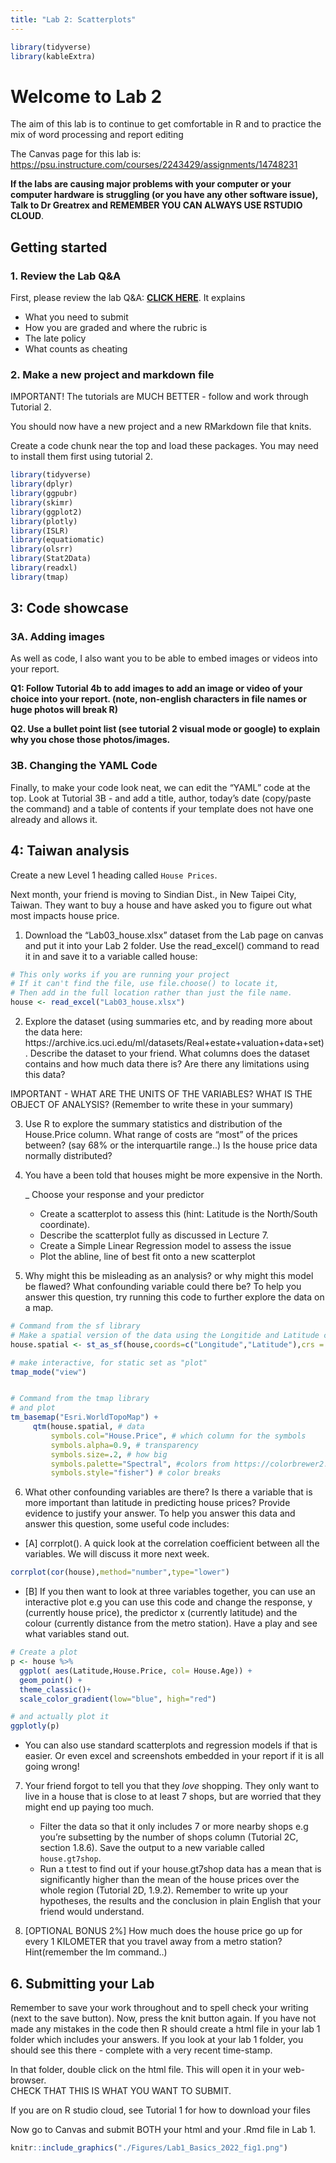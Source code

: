 ```yaml
---
title: "Lab 2: Scatterplots"
---
```


```r
library(tidyverse)
library(kableExtra)
```

# Welcome to Lab 2

The aim of this lab is to continue to get comfortable in R and to practice the mix of word processing and report editing

The Canvas page for this lab is: <https://psu.instructure.com/courses/2243429/assignments/14748231>

**If the labs are causing major problems with your computer or your computer hardware is struggling (or you have any other software issue), Talk to Dr Greatrex and REMEMBER YOU CAN ALWAYS USE RSTUDIO CLOUD**.\

## Getting started

### 1. Review the Lab Q&A

First, please review the lab Q&A: [**CLICK HERE**](in_S462_Lab0Index.qmd). It explains

-   What you need to submit
-   How you are graded and where the rubric is
-   The late policy
-   What counts as cheating

### 2. Make a new project and markdown file {.unnumbered}

IMPORTANT! The tutorials are MUCH BETTER - follow and work through Tutorial 2.

You should now have a new project and a new RMarkdown file that knits.

Create a code chunk near the top and load these packages. You may need to install them first using tutorial 2.

```r
library(tidyverse)
library(dplyr)
library(ggpubr)
library(skimr)
library(ggplot2)
library(plotly)
library(ISLR)
library(equatiomatic)
library(olsrr)
library(Stat2Data)
library(readxl)
library(tmap)
```

## 3: Code showcase

### 3A. Adding images

As well as code, I also want you to be able to embed images or videos into your report.

**Q1: Follow Tutorial 4b to add images to add an image or video of your choice into your report. (note, non-english characters in file names or huge photos will break R)**

**Q2. Use a bullet point list (see tutorial 2 visual mode or google) to explain why you chose those photos/images.**

### 3B. Changing the YAML Code

Finally, to make your code look neat, we can edit the "YAML" code at the top. Look at Tutorial 3B - and add a title, author, today's date (copy/paste the command) and a table of contents if your template does not have one already and allows it.

## 4: Taiwan analysis

Create a new Level 1 heading called `House Prices`.

Next month, your friend is moving to Sindian Dist., in New Taipei City, Taiwan. They want to buy a house and have asked you to figure out what most impacts house price.

1.  Download the "Lab03_house.xlsx" dataset from the Lab page on canvas and put it into your Lab 2 folder. Use the read_excel() command to read it in and save it to a variable called house:

```r
# This only works if you are running your project
# If it can't find the file, use file.choose() to locate it,
# Then add in the full location rather than just the file name.
house <- read_excel("Lab03_house.xlsx")
```

2.  Explore the dataset (using summaries etc, and by reading more about the data here: https://archive.ics.uci.edu/ml/datasets/Real+estate+valuation+data+set). Describe the dataset to your friend. What columns does the dataset contains and how much data there is? Are there any limitations using this data?

IMPORTANT - WHAT ARE THE UNITS OF THE VARIABLES? WHAT IS THE OBJECT OF ANALYSIS? (Remember to write these in your summary)

3.  Use R to explore the summary statistics and distribution of the House.Price column. What range of costs are "most" of the prices between? (say 68% or the interquartile range..) Is the house price data normally distributed?

4.  You have a been told that houses might be more expensive in the North.

    \_ Choose your response and your predictor

    -   Create a scatterplot to assess this (hint: Latitude is the North/South coordinate).\
    -   Describe the scatterplot fully as discussed in Lecture 7.
    -   Create a Simple Linear Regression model to assess the issue
    -   Plot the abline, line of best fit onto a new scatterplot

5.  Why might this be misleading as an analysis? or why might this model be flawed? What confounding variable could there be? To help you answer this question, try running this code to further explore the data on a map.

```r
# Command from the sf library
# Make a spatial version of the data using the Longitide and Latitude columns
house.spatial <- st_as_sf(house,coords=c("Longitude","Latitude"),crs = 4326)

# make interactive, for static set as "plot"
tmap_mode("view")


# Command from the tmap library
# and plot
tm_basemap("Esri.WorldTopoMap") + 
     qtm(house.spatial, # data
         symbols.col="House.Price", # which column for the symbols
         symbols.alpha=0.9, # transparency
         symbols.size=.2, # how big
         symbols.palette="Spectral", #colors from https://colorbrewer2.org
         symbols.style="fisher") # color breaks
```

6.  What other confounding variables are there? Is there a variable that is more important than latitude in predicting house prices? Provide evidence to justify your answer. To help you answer this data and answer this question, some useful code includes:

-   \[A\] corrplot(). A quick look at the correlation coefficient between all the variables. We will discuss it more next week.

```r
corrplot(cor(house),method="number",type="lower")
```

-   \[B\] If you then want to look at three variables together, you can use an interactive plot e.g you can use this code and change the response, y (currently house price), the predictor x (currently latitude) and the colour (currently distance from the metro station). Have a play and see what variables stand out.

```r
# Create a plot
p <- house %>%                  
  ggplot( aes(Latitude,House.Price, col= House.Age)) +
  geom_point() +
  theme_classic()+
  scale_color_gradient(low="blue", high="red")

# and actually plot it
ggplotly(p)
```

-   You can also use standard scatterplots and regression models if that is easier. Or even excel and screenshots embedded in your report if it is all going wrong!

7.  Your friend forgot to tell you that they *love* shopping. They only want to live in a house that is close to at least 7 shops, but are worried that they might end up paying too much.

    -   Filter the data so that it only includes 7 or more nearby shops e.g you're subsetting by the number of shops column (Tutorial 2C, section 1.8.6). Save the output to a new variable called `house.gt7shop`.\
    -   Run a t.test to find out if your house.gt7shop data has a mean that is significantly higher than the mean of the house prices over the whole region (Tutorial 2D, 1.9.2). Remember to write up your hypotheses, the results and the conclusion in plain English that your friend would understand.

8.  \[OPTIONAL BONUS 2%\] How much does the house price go up for every 1 KILOMETER that you travel away from a metro station? Hint(remember the lm command..)

## 6. Submitting your Lab

Remember to save your work throughout and to spell check your writing (next to the save button). Now, press the knit button again. If you have not made any mistakes in the code then R should create a html file in your lab 1 folder which includes your answers. If you look at your lab 1 folder, you should see this there - complete with a very recent time-stamp.

In that folder, double click on the html file. This will open it in your web-browser.\
CHECK THAT THIS IS WHAT YOU WANT TO SUBMIT.

If you are on R studio cloud, see Tutorial 1 for how to download your files

Now go to Canvas and submit BOTH your html and your .Rmd file in Lab 1.

```r
knitr::include_graphics("./Figures/Lab1_Basics_2022_fig1.png")
```

<br>
